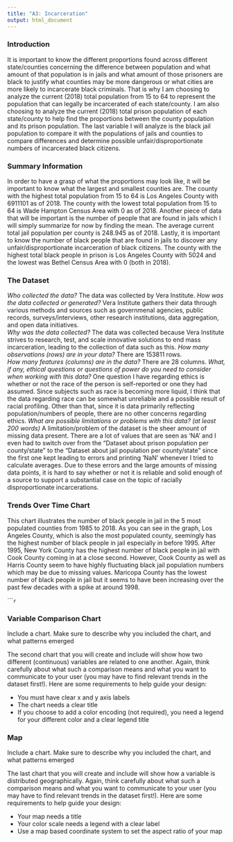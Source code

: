 ```yaml
---
title: "A3: Incarceration"
output: html_document
---
```


### Introduction

It is important to know the different proportions found across different state/counties concerning the difference between population and what amount of that population is in jails and what amount of those prisoners are black to justify what counties may be more dangerous or what cities are more likely to incarcerate black criminals. That is why I am choosing to analyze the current (2018) total population from 15 to 64 to represent the population that can legally be incarcerated of each state/county. I am also choosing to analyze the current (2018) total prison population of each state/county to help find the proportions between the county population and its prison population. The last variable I will analyze is the black jail population to compare it with the populations of jails and counties to compare differences and determine possible unfair/disproportionate numbers of incarcerated black citizens. 

### Summary Information

In order to have a grasp of what the proportions may look like, it will be important to know what the largest and smallest counties are. The county with the highest total population from 15 to 64 is Los Angeles County with 6911101 as of 2018. The county with the lowest total population from 15 to 64 is Wade Hampton Census Area with 0 as of 2018. Another piece of data that will be important is the number of people that are found in jails which I will simply summarize for now by finding the mean. The average current total jail population per county is 248.945 as of 2018. Lastly, it is important to know the number of black people that are found in jails to discover any unfair/disproportionate incarceration of black citizens. The county with the highest total black people in prison is Los Angeles County with 5024 and the lowest was Bethel Census Area with 0 (both in 2018). 

### The Dataset

*Who collected the data?* The data was collected by Vera Institute. 
*How was the data collected or generated?* Vera Institute gathers their data through various methods and sources such as governmenal agencies, public records, surveys/interviews, other research institutions, data aggregation, and open data initiatives.   
*Why was the data collected?* The data was collected because Vera Institute strives to research, test, and scale innovative solutions to end mass incarceration, leading to the collection of data such as this. 
*How many observations (rows) are in your data?* There are 153811 rows.  
*How many features (columns) are in the data?* There are 28 columns. 
*What, if any, ethical questions or questions of power do you need to consider when working with this data?* One question I have regarding ethics is whether or not the race of the person is self-reported or one they had assumed. Since subjects such as race is becoming more liquid, I think that the data regarding race can be somewhat unreliable and a possible result of racial profiling. Other than that, since it is data primarily reflecting population/numbers of people, there are no other concerns regarding ethics.
*What are possible limitations or problems with this data?   (at least 200 words)*
A limitation/problem of the dataset is the sheer amount of missing data present. There are a lot of values that are seen as 'NA' and I even had to switch over from the "Dataset about prison population per county/state" to the "Dataset about jail population per county/state" since the first one kept leading to errors and printing 'NaN' whenever I tried to calculate averages. Due to these errors and the large amounts of missing data points, it is hard to say whether or not it is reliable and solid enough of a source to support a substantial case on the topic of racially disproportionate incarcerations. 

### Trends Over Time Chart

This chart illustrates the number of black people in jail in the 5 most populated counties from 1985 to 2018. As you can see in the graph, Los Angeles County, which is also the most populated county, seemingly has the highest number of black people in jail especially in before 1995. After 1995, New York County has the highest number of black people in jail with Cook County coming in at a close second. However, Cook County as well as Harris County seem to have highly fluctuating black jail population numbers which may be due to missing values. Maricopa County has the lowest number of black people in jail but it seems to have been increasing over the past few decades with a spike at around 1998. 

``````r
```

### Variable Comparison Chart

Include a chart. Make sure to describe why you included the chart, and what patterns emerged

The second chart that you will create and include will show how two different (continuous) variables are related to one another. Again, think carefully about what such a comparison means and what you want to communicate to your user (you may have to find relevant trends in the dataset first!). Here are some requirements to help guide your design:

- You must have clear x and y axis labels
- The chart needs a clear title 
- If you choose to add a color encoding (not required), you need a legend for your different color and a clear legend title

### Map

Include a chart. Make sure to describe why you included the chart, and what patterns emerged

The last chart that you will create and include will show how a variable is distributed geographically. Again, think carefully about what such a comparison means and what you want to communicate to your user (you may have to find relevant trends in the dataset first!). Here are some requirements to help guide your design:

- Your map needs a title
- Your color scale needs a legend with a clear label
- Use a map based coordinate system to set the aspect ratio of your map

